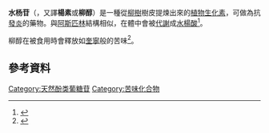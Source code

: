 {{chembox
| verifiedrevid = 417946310
| Reference = <ref>''[[Merck_Index|Merck Index]]'', 11th Edition, 8293</ref>
| ImageFile = Salicin-perspective-2D-skeletal.png
| ImageSize = 200px
| ImageFile1 = Salicin-from-xtal-1984-3D-balls.png
| ImageSize1 = 200px
| IUPACName = (2''R'',3''S'',4''S'',5''R'',6''S'')-2-(Hydroxymethyl)-6-[2-(hydroxymethyl)phenoxy]oxane-3,
4,5-triol
| OtherNames = Salicin; <small>D</small>-(−)-Salicin; Salicoside; 2-(Hydroxymethyl)phenyl<br>-β-<small>D</small>-glucopyranoside
| Section1 = {{Chembox Identifiers
| Abbreviations = 
| CASNo_Ref = {{cascite}}
| CASNo = 138-52-3
| EINECS = 
| EINECSCASNO = 
| PubChem = 439503
| SMILES = 
| InChI = InChI=1/C13H18O7/c14/h1-4,9-18H,5-6H2
| RTECS = LZ5901700
| MeSHName =
| ChEBI =
| KEGG_Ref = {{keggcite|correct|kegg}}
| KEGG = 
| ATCCode_prefix = 
| ATCCode_suffix = 
| ATC_Supplemental =}}
| Section2 = {{Chembox Properties
| C=13|H=18|O=7
| Appearance = 
| Density = 
| MeltingPt = 197-200 °C
| Melting_notes = 
| BoilingPt = 
| Boiling_notes = 
| Solubility = 
| SolubleOther = 
| Solvent = 
| LogP = 
| VaporPressure = 
| HenryConstant = 
| AtmosphericOHRateConstant = 
| pKa = 
| pKb = }}
| Section3 = {{Chembox Structure
| CrystalStruct = 
| Coordination = 
| MolShape = }}
| Section4 = {{Chembox Thermochemistry
| DeltaHf = 
| DeltaHc = 
| Entropy = 
| HeatCapacity = }}
| Section5 = {{Chembox Pharmacology
| AdminRoutes = 
| Bioavail = 
| Metabolism = 
| HalfLife = 
| ProteinBound =
| Excretion = 
| Legal_status = 
| Legal_US = 
| Legal_UK = 
| Legal_AU = 
| Legal_CA = 
| PregCat = 
| PregCat_AU = 
| PregCat_US = }}
| Section6 = {{Chembox Explosive
| ShockSens = 
| FrictionSens = 
| ExplosiveV = 
| REFactor = }}
| Section7 = {{Chembox Hazards
| EUClass = 
| EUIndex = 
| MainHazards = 
| NFPA-H = 
| NFPA-F = 
| NFPA-R = 
| NFPA-O = 
| RPhrases = 
| SPhrases = 
| RSPhrases = 
| FlashPt = 
| Autoignition = 
| ExploLimits = 
| PEL = }}
| Section8 = {{Chembox Related
| OtherAnions = 
| OtherCations = 
| OtherFunctn = 
| Function = 
| OtherCpds = }}
}}
'''水杨苷'''（{{lang-en|Salicin}}，又譯'''楊素'''或'''柳醇'''）是一種從[[柳樹|柳樹]]樹皮提煉出來的[[植物生化素|植物生化素]]，可做為抗[[發炎|發炎]]的藥物。與[[阿斯匹林|阿斯匹林]]結構相似，在體中會被[[代謝|代謝]]成[[水楊酸|水楊酸]]<ref>{{cite web
 | last = Uchytil
 | first = RJ
 | authorlink = 
 | coauthors = 
 | title = Salix drummondiana
 | work = Fire Effects Information System,
 | publisher = Online. U.S. Department of Agriculture, Forest Service, [[Rocky_Mountain_Research_Station|Rocky Mountain Research Station]], Fire Sciences Laboratory (Producer)
 | year = 1991
 | url = http://www.fs.fed.us/database/feis/plants/shrub/saldru/all.html
 | accessdate = 2006-07-19
 | archive-date = 2018-04-03
 | archive-url = https://web.archive.org/web/20180403051608/https://www.fs.fed.us/database/feis/plants/shrub/saldru/all.html
 | dead-url = no
 }}</ref>。

柳醇在被食用時會釋放如[[奎寧|奎寧]]般的苦味<ref>{{cite web
 |last       = Daniells
 |first      = S
 |title      = Symrise explores cheaper alternatives in bitter-maskers
 |publisher  = www.foodnavigator.com
 |date       = 09/10/2006
 |url        = http://www.fooddecisions.com/news/ng.asp?id=71117-symrise-flavour-bitter-masking
 |accessdate = 2007-12-13
}}{{dead link|date=2018年1月 |bot=InternetArchiveBot |fix-attempted=yes }}</ref>。

==參考資料==
{{reflist}}

{{Salicylates}}
{{Anti-inflammatory products}}

[[Category:天然酚类葡糖苷|Category:天然酚类葡糖苷]]
[[Category:苦味化合物|Category:苦味化合物]]
